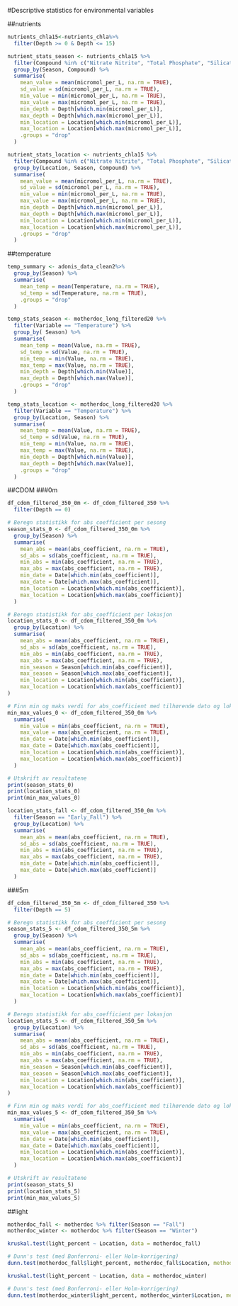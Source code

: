 #Descriptive statistics for environmental variables 

##nutrients
```{r}
nutrients_chla15<-nutrients_chla%>%
  filter(Depth >= 0 & Depth <= 15)

```
```{r}
nutrient_stats_season <- nutrients_chla15 %>%
  filter(Compound %in% c("Nitrate Nitrite", "Total Phosphate", "Silicate")) %>%
  group_by(Season, Compound) %>%
  summarise(
    mean_value = mean(micromol_per_L, na.rm = TRUE),
    sd_value = sd(micromol_per_L, na.rm = TRUE),
    min_value = min(micromol_per_L, na.rm = TRUE),
    max_value = max(micromol_per_L, na.rm = TRUE),
    min_depth = Depth[which.min(micromol_per_L)],
    max_depth = Depth[which.max(micromol_per_L)],
    min_location = Location[which.min(micromol_per_L)],
    max_location = Location[which.max(micromol_per_L)],
    .groups = "drop"
  )

```
```{r}
nutrient_stats_location <- nutrients_chla15 %>%
  filter(Compound %in% c("Nitrate Nitrite", "Total Phosphate", "Silicate")) %>%
  group_by(Location, Season, Compound) %>%
  summarise(
    mean_value = mean(micromol_per_L, na.rm = TRUE),
    sd_value = sd(micromol_per_L, na.rm = TRUE),
    min_value = min(micromol_per_L, na.rm = TRUE),
    max_value = max(micromol_per_L, na.rm = TRUE),
    min_depth = Depth[which.min(micromol_per_L)],
    max_depth = Depth[which.max(micromol_per_L)],
    min_location = Location[which.min(micromol_per_L)],
    max_location = Location[which.max(micromol_per_L)],
    .groups = "drop"
  )
```
##temperature 
```{r}
temp_summary <- adonis_data_clean2%>%
  group_by(Season) %>%
  summarise(
    mean_temp = mean(Temperature, na.rm = TRUE),
    sd_temp = sd(Temperature, na.rm = TRUE),
    .groups = "drop"
  )

```
```{r}
temp_stats_season <- motherdoc_long_filtered20 %>%
  filter(Variable == "Temperature") %>%
  group_by( Season) %>%
  summarise(
    mean_temp = mean(Value, na.rm = TRUE),
    sd_temp = sd(Value, na.rm = TRUE),
    min_temp = min(Value, na.rm = TRUE),
    max_temp = max(Value, na.rm = TRUE),
    min_depth = Depth[which.min(Value)],
    max_depth = Depth[which.max(Value)],
    .groups = "drop"
  )

temp_stats_location <- motherdoc_long_filtered20 %>%
  filter(Variable == "Temperature") %>%
  group_by(Location, Season) %>%
  summarise(
    mean_temp = mean(Value, na.rm = TRUE),
    sd_temp = sd(Value, na.rm = TRUE),
    min_temp = min(Value, na.rm = TRUE),
    max_temp = max(Value, na.rm = TRUE),
    min_depth = Depth[which.min(Value)],
    max_depth = Depth[which.max(Value)],
    .groups = "drop"
  )

```
##CDOM
###0m
```{r}
df_cdom_filtered_350_0m <- df_cdom_filtered_350 %>%
  filter(Depth == 0)
```

```{r}
# Beregn statistikk for abs_coefficient per sesong
season_stats_0 <- df_cdom_filtered_350_0m %>%
  group_by(Season) %>%
  summarise(
    mean_abs = mean(abs_coefficient, na.rm = TRUE),
    sd_abs = sd(abs_coefficient, na.rm = TRUE),
    min_abs = min(abs_coefficient, na.rm = TRUE),
    max_abs = max(abs_coefficient, na.rm = TRUE),
    min_date = Date[which.min(abs_coefficient)],
    max_date = Date[which.max(abs_coefficient)],
    min_location = Location[which.min(abs_coefficient)],
    max_location = Location[which.max(abs_coefficient)]
  )

# Beregn statistikk for abs_coefficient per lokasjon
location_stats_0 <- df_cdom_filtered_350_0m %>%
  group_by(Location) %>%
  summarise(
    mean_abs = mean(abs_coefficient, na.rm = TRUE),
    sd_abs = sd(abs_coefficient, na.rm = TRUE),
    min_abs = min(abs_coefficient, na.rm = TRUE),
    max_abs = max(abs_coefficient, na.rm = TRUE),
    min_season = Season[which.min(abs_coefficient)],
    max_season = Season[which.max(abs_coefficient)],
    min_location = Location[which.min(abs_coefficient)],
    max_location = Location[which.max(abs_coefficient)]
)

# Finn min og maks verdi for abs_coefficient med tilhørende dato og lokasjon
min_max_values_0 <- df_cdom_filtered_350_0m %>%
  summarise(
    min_value = min(abs_coefficient, na.rm = TRUE),
    max_value = max(abs_coefficient, na.rm = TRUE),
    min_date = Date[which.min(abs_coefficient)],
    max_date = Date[which.max(abs_coefficient)],
    min_location = Location[which.min(abs_coefficient)],
    max_location = Location[which.max(abs_coefficient)]
  )

# Utskrift av resultatene
print(season_stats_0)
print(location_stats_0)
print(min_max_values_0)

```
```{r}
location_stats_fall <- df_cdom_filtered_350_0m %>%
  filter(Season == "Early_Fall") %>%
  group_by(Location) %>%
  summarise(
    mean_abs = mean(abs_coefficient, na.rm = TRUE),
    sd_abs = sd(abs_coefficient, na.rm = TRUE),
    min_abs = min(abs_coefficient, na.rm = TRUE),
    max_abs = max(abs_coefficient, na.rm = TRUE),
    min_date = Date[which.min(abs_coefficient)],
    max_date = Date[which.max(abs_coefficient)]
  )
```

###5m
```{r}
df_cdom_filtered_350_5m <- df_cdom_filtered_350 %>%
  filter(Depth == 5)
```


```{r}
# Beregn statistikk for abs_coefficient per sesong
season_stats_5 <- df_cdom_filtered_350_5m %>%
  group_by(Season) %>%
  summarise(
    mean_abs = mean(abs_coefficient, na.rm = TRUE),
    sd_abs = sd(abs_coefficient, na.rm = TRUE),
    min_abs = min(abs_coefficient, na.rm = TRUE),
    max_abs = max(abs_coefficient, na.rm = TRUE),
    min_date = Date[which.min(abs_coefficient)],
    max_date = Date[which.max(abs_coefficient)],
    min_location = Location[which.min(abs_coefficient)],
    max_location = Location[which.max(abs_coefficient)]
  )

# Beregn statistikk for abs_coefficient per lokasjon
location_stats_5 <- df_cdom_filtered_350_5m %>%
  group_by(Location) %>%
  summarise(
    mean_abs = mean(abs_coefficient, na.rm = TRUE),
    sd_abs = sd(abs_coefficient, na.rm = TRUE),
    min_abs = min(abs_coefficient, na.rm = TRUE),
    max_abs = max(abs_coefficient, na.rm = TRUE),
    min_season = Season[which.min(abs_coefficient)],
    max_season = Season[which.max(abs_coefficient)],
    min_location = Location[which.min(abs_coefficient)],
    max_location = Location[which.max(abs_coefficient)]
)

# Finn min og maks verdi for abs_coefficient med tilhørende dato og lokasjon
min_max_values_5 <- df_cdom_filtered_350_5m %>%
  summarise(
    min_value = min(abs_coefficient, na.rm = TRUE),
    max_value = max(abs_coefficient, na.rm = TRUE),
    min_date = Date[which.min(abs_coefficient)],
    max_date = Date[which.max(abs_coefficient)],
    min_location = Location[which.min(abs_coefficient)],
    max_location = Location[which.max(abs_coefficient)]
  )

# Utskrift av resultatene
print(season_stats_5)
print(location_stats_5)
print(min_max_values_5)

```

##light 
```{r}
motherdoc_fall <- motherdoc %>% filter(Season == "Fall")
motherdoc_winter <- motherdoc %>% filter(Season == "Winter")
```

```{r}
kruskal.test(light_percent ~ Location, data = motherdoc_fall)

# Dunn's test (med Bonferroni- eller Holm-korrigering)
dunn.test(motherdoc_fall$light_percent, motherdoc_fall$Location, method = "bonferroni")
```

```{r}
kruskal.test(light_percent ~ Location, data = motherdoc_winter)

# Dunn's test (med Bonferroni- eller Holm-korrigering)
dunn.test(motherdoc_winter$light_percent, motherdoc_winter$Location, method = "bonferroni")
```


